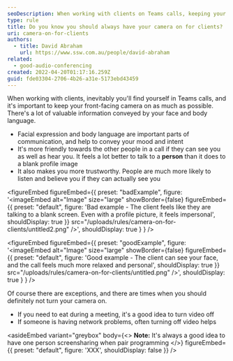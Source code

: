 ```yaml
---
seoDescription: When working with clients on Teams calls, keeping your camera on conveys valuable information and builds trust through facial expressions and body language.
type: rule
title: Do you know you should always have your camera on for clients?
uri: camera-on-for-clients
authors:
  - title: David Abraham
    url: https://www.ssw.com.au/people/david-abraham
related:
  - good-audio-conferencing
created: 2022-04-20T01:17:16.259Z
guid: fde03304-2706-4b26-a31e-5173ebd43459
---
```


When working with clients, inevitably you'll find yourself in Teams calls, and it's important to keep your front-facing camera on as much as possible. There's a lot of valuable information conveyed by your face and body language.

* Facial expression and body language are important parts of communication, and help to convey your mood and intent
* It's more friendly towards the other people in a call if they can see you as well as hear you. It feels a lot better to talk to a **person** than it does to a blank profile image
* It also makes you more trustworthy. People are much more likely to listen and believe you if they can actually see you

<figureEmbed figureEmbed={{
  preset: "badExample",
  figure: '<imageEmbed
  alt="Image"
  size="large"
  showBorder={false}
  figureEmbed={{
    preset: "default",
    figure: \'Bad example - The client feels like they are talking to a blank screen. Even with a profile picture, it feels impersonal\',
    shouldDisplay: true
  }}
  src="/uploads/rules/camera-on-for-clients/untitled2.png"
/>',
  shouldDisplay: true
} } />


<figureEmbed figureEmbed={{
  preset: "goodExample",
  figure: '<imageEmbed
  alt="Image"
  size="large"
  showBorder={false}
  figureEmbed={{
    preset: "default",
    figure: \'Good example - The client can see your face, and the call feels much more relaxed and personal\',
    shouldDisplay: true
  }}
  src="/uploads/rules/camera-on-for-clients/untitled.png"
/>',
  shouldDisplay: true
} } />


Of course there are exceptions, and there are times when you should definitely not turn your camera on.

* If you need to eat during a meeting, it's a good idea to turn video off
* If someone is having network problems, often turning off video helps

<asideEmbed
  variant="greybox"
  body={<>
    **Note:** It's always a good idea to have one person screensharing when pair programming
  </>}
  figureEmbed={{
    preset: "default",
    figure: 'XXX',
    shouldDisplay: false
  }}
/>